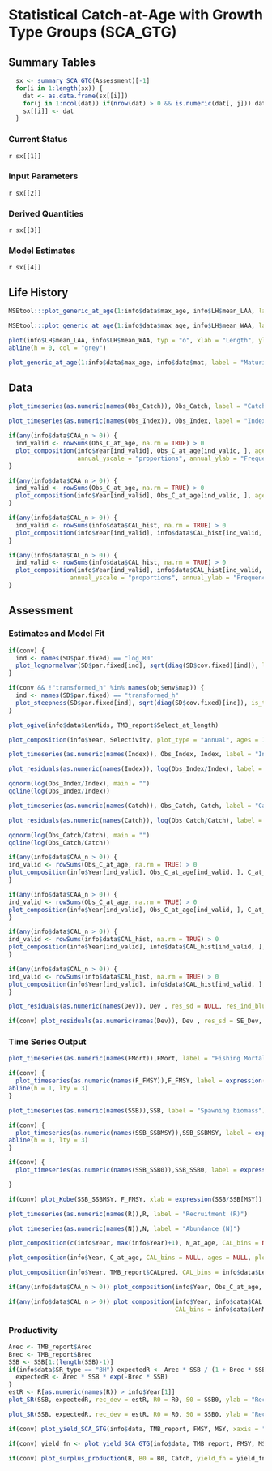 


# Statistical Catch-at-Age with Growth Type Groups (SCA_GTG){.tabset}

## Summary Tables {.tabset}

```r
  sx <- summary_SCA_GTG(Assessment)[-1]
  for(i in 1:length(sx)) {
    dat <- as.data.frame(sx[[i]])
    for(j in 1:ncol(dat)) if(nrow(dat) > 0 && is.numeric(dat[, j])) dat[, j] <- ifelse(dat[, j] > 1e3, round(dat[, j], 0), signif(dat[, j], 3))
    sx[[i]] <- dat
  }
```


### Current Status
`r sx[[1]]`

### Input Parameters
`r sx[[2]]`

### Derived Quantities
`r sx[[3]]`

### Model Estimates
`r sx[[4]]`

## Life History

```r
MSEtool:::plot_generic_at_age(1:info$data$max_age, info$LH$mean_LAA, label = "Mean Length-at-age")
```

```r
MSEtool:::plot_generic_at_age(1:info$data$max_age, info$LH$mean_WAA, label = "Mean Weight-at-age")
```

```r
plot(info$LH$mean_LAA, info$LH$mean_WAA, typ = "o", xlab = "Length", ylab = "Weight")
abline(h = 0, col = "grey")
```

```r
plot_generic_at_age(1:info$data$max_age, info$data$mat, label = "Maturity")
 ```

## Data

```r
plot_timeseries(as.numeric(names(Obs_Catch)), Obs_Catch, label = "Catch")
```

```r
plot_timeseries(as.numeric(names(Obs_Index)), Obs_Index, label = "Index")
```

```r
if(any(info$data$CAA_n > 0)) {
  ind_valid <- rowSums(Obs_C_at_age, na.rm = TRUE) > 0
  plot_composition(info$Year[ind_valid], Obs_C_at_age[ind_valid, ], ages = NULL, plot_type = "bubble_data",
                   annual_yscale = "proportions", annual_ylab = "Frequency")
}
```

```r
if(any(info$data$CAA_n > 0)) {
  ind_valid <- rowSums(Obs_C_at_age, na.rm = TRUE) > 0
  plot_composition(info$Year[ind_valid], Obs_C_at_age[ind_valid, ], ages = NULL, plot_type = "annual", annual_yscale = "proportions", annual_ylab = "Frequency")
}
```

```r
if(any(info$data$CAL_n > 0)) {
  ind_valid <- rowSums(info$data$CAL_hist, na.rm = TRUE) > 0
  plot_composition(info$Year[ind_valid], info$data$CAL_hist[ind_valid, ], CAL_bins = info$data$LenMids, plot_type = "bubble_data", annual_yscale = "proportions", annual_ylab = "Frequency")
}
```

```r
if(any(info$data$CAL_n > 0)) {
  ind_valid <- rowSums(info$data$CAL_hist, na.rm = TRUE) > 0
  plot_composition(info$Year[ind_valid], info$data$CAL_hist[ind_valid, ], CAL_bins = info$data$LenMids, plot_type = "annual",
                 annual_yscale = "proportions", annual_ylab = "Frequency")
}
```


## Assessment {.tabset}
### Estimates and Model Fit

```r
if(conv) {
  ind <- names(SD$par.fixed) == "log_R0"
  plot_lognormalvar(SD$par.fixed[ind], sqrt(diag(SD$cov.fixed)[ind]), label = expression(Unfished~~recruitment~~(R[0])), logtransform = TRUE)
}
```

```r
if(conv && !"transformed_h" %in% names(obj$env$map)) {
  ind <- names(SD$par.fixed) == "transformed_h"
  plot_steepness(SD$par.fixed[ind], sqrt(diag(SD$cov.fixed)[ind]), is_transform = TRUE, SR = info$data$SR_type)
}
```

```r
plot_ogive(info$data$LenMids, TMB_report$Select_at_length)
```

```r
plot_composition(info$Year, Selectivity, plot_type = "annual", ages = 1:info$data$max_age, annual_yscale = "raw", annual_ylab = "Selectivity")
```

```r
plot_timeseries(as.numeric(names(Index)), Obs_Index, Index, label = "Index")
```

```r
plot_residuals(as.numeric(names(Index)), log(Obs_Index/Index), label = "log( Index ) Residual")
```

```r
qqnorm(log(Obs_Index/Index), main = "")
qqline(log(Obs_Index/Index))
```

```r
plot_timeseries(as.numeric(names(Catch)), Obs_Catch, Catch, label = "Catch")
```

```r
plot_residuals(as.numeric(names(Catch)), log(Obs_Catch/Catch), label = "log( Catch ) Residual")
```

```r
qqnorm(log(Obs_Catch/Catch), main = "")
qqline(log(Obs_Catch/Catch))
```

```r
if(any(info$data$CAA_n > 0)) {
ind_valid <- rowSums(Obs_C_at_age, na.rm = TRUE) > 0
plot_composition(info$Year[ind_valid], Obs_C_at_age[ind_valid, ], C_at_age[ind_valid, ], plot_type = "bubble_data")
}
```

```r
if(any(info$data$CAA_n > 0)) {
ind_valid <- rowSums(Obs_C_at_age, na.rm = TRUE) > 0
plot_composition(info$Year[ind_valid], Obs_C_at_age[ind_valid, ], C_at_age[ind_valid, ], plot_type = "annual", ages = NULL, N = info$data$CAA_n[ind_valid])
}
```

```r
if(any(info$data$CAL_n > 0)) {
ind_valid <- rowSums(info$data$CAL_hist, na.rm = TRUE) > 0
plot_composition(info$Year[ind_valid], info$data$CAL_hist[ind_valid, ], TMB_report$CALpred[ind_valid, ], plot_type = "bubble_data")
}
```

```r
if(any(info$data$CAL_n > 0)) {
ind_valid <- rowSums(info$data$CAL_hist, na.rm = TRUE) > 0
plot_composition(info$Year[ind_valid], info$data$CAL_hist[ind_valid, ], TMB_report$CALpred[ind_valid, ], plot_type = "annual", ages = NULL, N = info$data$CAA_n[ind_valid])
}
```

```r
plot_residuals(as.numeric(names(Dev)), Dev , res_sd = NULL, res_ind_blue = as.numeric(names(Dev)) < info$Year[1], label = "log-Recruitment deviations")
```

```r
if(conv) plot_residuals(as.numeric(names(Dev)), Dev , res_sd = SE_Dev, res_ind_blue = as.numeric(names(Dev)) < info$Year[1], label = "log-Recruitment deviations")
```

### Time Series Output

```r
plot_timeseries(as.numeric(names(FMort)),FMort, label = "Fishing Mortality (F)")
```

```r
if(conv) {
  plot_timeseries(as.numeric(names(F_FMSY)),F_FMSY, label = expression(F/F[MSY]))
abline(h = 1, lty = 3)
}
```

```r
plot_timeseries(as.numeric(names(SSB)),SSB, label = "Spawning biomass")
```

```r
if(conv) {
  plot_timeseries(as.numeric(names(SSB_SSBMSY)),SSB_SSBMSY, label = expression(SSB/SSB[MSY]))
abline(h = 1, lty = 3)
}
```

```r
if(conv) {
  plot_timeseries(as.numeric(names(SSB_SSB0)),SSB_SSB0, label = expression(SSB/SSB[0]))

}
```

```r
if(conv) plot_Kobe(SSB_SSBMSY, F_FMSY, xlab = expression(SSB/SSB[MSY]), ylab = expression(F/F[MSY]))
```

```r
plot_timeseries(as.numeric(names(R)),R, label = "Recruitment (R)")


```

```r
plot_timeseries(as.numeric(names(N)),N, label = "Abundance (N)")


```

```r
plot_composition(c(info$Year, max(info$Year)+1), N_at_age, CAL_bins = NULL, ages = NULL, plot_type = "bubble_data")
```

```r
plot_composition(info$Year, C_at_age, CAL_bins = NULL, ages = NULL, plot_type = "bubble_data")
```

```r
plot_composition(info$Year, TMB_report$CALpred, CAL_bins = info$data$LenMids, plot_type = "bubble_data")
```

```r
if(any(info$data$CAA_n > 0)) plot_composition(info$Year, Obs_C_at_age, C_at_age, plot_type = "mean")
```

```r
if(any(info$data$CAL_n > 0)) plot_composition(info$Year, info$data$CAL_hist, TMB_report$CALpred,
                                              CAL_bins = info$data$LenMids, plot_type = "mean")
```

### Productivity
```r
Arec <- TMB_report$Arec
Brec <- TMB_report$Brec
SSB <- SSB[1:(length(SSB)-1)]
if(info$data$SR_type == "BH") expectedR <- Arec * SSB / (1 + Brec * SSB) else {
  expectedR <- Arec * SSB * exp(-Brec * SSB)
}
estR <- R[as.numeric(names(R)) > info$Year[1]]
plot_SR(SSB, expectedR, rec_dev = estR, R0 = R0, S0 = SSB0, ylab = "Recruitment", trajectory = FALSE)
```

```r
plot_SR(SSB, expectedR, rec_dev = estR, R0 = R0, S0 = SSB0, ylab = "Recruitment", trajectory = TRUE)
```

```r
if(conv) plot_yield_SCA_GTG(info$data, TMB_report, FMSY, MSY, xaxis = "F")
```

```r
if(conv) yield_fn <- plot_yield_SCA_GTG(info$data, TMB_report, FMSY, MSY, xaxis = "Depletion")
```

```r
if(conv) plot_surplus_production(B, B0 = B0, Catch, yield_fn = yield_fn)
```



